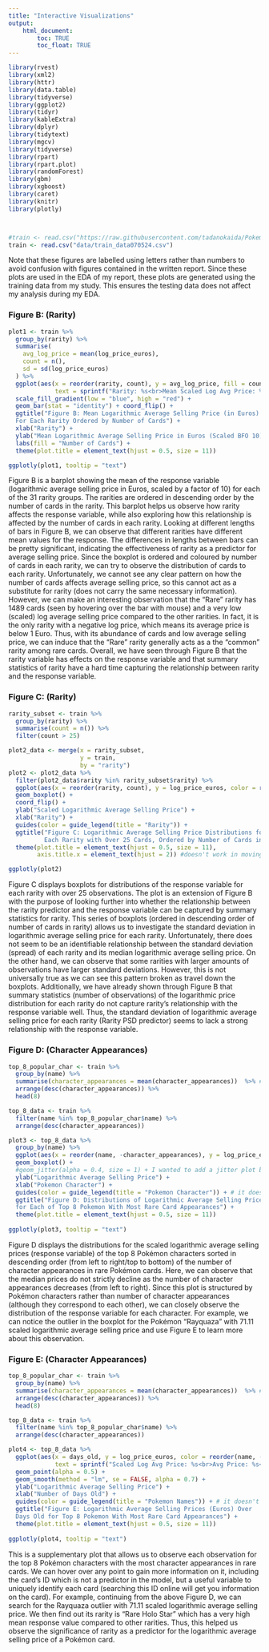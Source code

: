 ```yaml
---
title: "Interactive Visualizations"
output: 
    html_document:
        toc: TRUE
        toc_float: TRUE
---
```

```r
library(rvest)
library(xml2)
library(httr)
library(data.table)
library(tidyverse)
library(ggplot2)
library(tidyr)
library(kableExtra)
library(dplyr)
library(tidytext)
library(mgcv)
library(tidyverse)
library(rpart)
library(rpart.plot)
library(randomForest)
library(gbm)
library(xgboost)
library(caret)
library(knitr)
library(plotly)



#train <- read.csv("https://raw.githubusercontent.com/tadanokaida/Pokemon_Card_Price_Regression/main/data/train")
train <- read.csv("data/train_data070524.csv")
```

Note that these figures are labelled using letters rather than numbers to avoid confusion with figures contained in the written report. Since these plots are used in the EDA of my report, these plots are generated using the training data from my study. This ensures the testing data does not affect my analysis during my EDA.

### Figure B: (Rarity)

```r
plot1 <- train %>%
  group_by(rarity) %>%
  summarise(
    avg_log_price = mean(log_price_euros),
    count = n(),
    sd = sd(log_price_euros)
  ) %>%
  ggplot(aes(x = reorder(rarity, count), y = avg_log_price, fill = count,
             text = sprintf("Rarity: %s<br>Mean Scaled Log Avg Price: %s<br>Number of Cards: %s<br>Standard Deviation in Price: %s", rarity, round(avg_log_price,2), count, round(sd,2)))) +
  scale_fill_gradient(low = "blue", high = "red") +
  geom_bar(stat = "identity") + coord_flip() + 
  ggtitle("Figure B: Mean Logarithmic Average Selling Price (in Euros) 
  For Each Rarity Ordered by Number of Cards") +
  xlab("Rarity") + 
  ylab("Mean Logarithmic Average Selling Price in Euros (Scaled BFO 10)") + 
  labs(fill = "Number of Cards") +
  theme(plot.title = element_text(hjust = 0.5, size = 11))

ggplotly(plot1, tooltip = "text")
```

Figure B is a barplot showing the mean of the response variable (logarithmic average selling price in Euros, scaled by a factor of 10) for each of the 31 rarity groups. The rarities are ordered in descending order by the number of cards in the rarity. This barplot helps us observe how rarity affects the response variable, while also exploring how this relationship is affected by the number of cards in each rarity. Looking at different lengths of bars in Figure B, we can observe that different rarities have different mean values for the response. The differences in lengths between bars can be pretty significant, indicating the effectiveness of rarity as a predictor for average selling price. Since the boxplot is ordered and coloured by number of cards in each rarity, we can try to observe the distribution of cards to each rarity. Unfortunately, we cannot see any clear pattern on how the number of cards affects average selling price, so this cannot act as a substitute for rarity (does not carry the same necessary information). However, we can make an interesting observation that the "Rare" rarity has 1489 cards (seen by hovering over the bar with mouse) and a very low (scaled) log average selling price compared to the other rarities. In fact, it is the only rarity with a negative log price, which means its average price is below $1$ Euro. Thus, with its abundance of cards and low average selling price, we can induce that the "Rare" rarity generally acts as a the "common" rarity among rare cards. Overall, we have seen through Figure B that the rarity variable has effects on the response variable and that summary statistics of rarity have a hard time capturing the relationship between rarity and the response variable.

### Figure C: (Rarity)

```r
rarity_subset <- train %>%
  group_by(rarity) %>%
  summarise(count = n()) %>%
  filter(count > 25)

plot2_data <- merge(x = rarity_subset,
                    y = train,
                    by = "rarity")
plot2 <- plot2_data %>%
  filter(plot2_data$rarity %in% rarity_subset$rarity) %>%
  ggplot(aes(x = reorder(rarity, count), y = log_price_euros, color = reorder(rarity, -count))) + 
  geom_boxplot() + 
  coord_flip() + 
  ylab("Scaled Logarithmic Average Selling Price") + 
  xlab("Rarity") + 
  guides(color = guide_legend(title = "Rarity")) + 
  ggtitle("Figure C: Logarithmic Average Selling Price Distributions for
          Each Rarity with Over 25 Cards, Ordered by Number of Cards in Rarity") +
  theme(plot.title = element_text(hjust = 0.5, size = 11),
        axis.title.x = element_text(hjust = 2)) #doesn't work in moving the axis label for rarity

ggplotly(plot2)
```

Figure C displays boxplots for distributions of the response variable for each rarity with over $25$ observations. The plot is an extension of Figure B with the purpose of looking further into whether the relationship between the rarity predictor and the response variable can be captured by summary statistics for rarity. This series of boxplots (ordered in descending order of number of cards in rarity) allows us to investigate the standard deviation in logarithmic average selling price for each rarity. Unfortunately, there does not seem to be an identifiable relationship between the standard deviation (spread) of each rarity and its median logarithmic average selling price. On the other hand, we can observe that some rarities with larger amounts of observations have larger standard deviations. However, this is not universally true as we can see this pattern broken as travel down the boxplots. Additionally, we have already shown through Figure B that summary statistics (number of observations) of the logarithmic price distribution for each rarity do not capture rarity's relationship with the response variable well. Thus, the standard deviation of logarithmic average selling price for each rarity (Rarity PSD predictor) seems to lack a strong relationship with the response variable.

### Figure D: (Character Appearances)

```r
top_8_popular_char <- train %>%
  group_by(name) %>%
  summarise(character_appearances = mean(character_appearances))  %>% # constant for each pokemon
  arrange(desc(character_appearances)) %>%
  head(8)

top_8_data <- train %>%
  filter(name %in% top_8_popular_char$name) %>%
  arrange(desc(character_appearances))

plot3 <- top_8_data %>%
  group_by(name) %>%
  ggplot(aes(x = reorder(name, -character_appearances), y = log_price_euros, color = reorder(name, -character_appearances))) + 
  geom_boxplot() +
  #geom_jitter(alpha = 0.4, size = 1) + I wanted to add a jitter plot but it blocks the mouse hover information on quantiles...
  ylab("Logarithmic Average Selling Price") + 
  xlab("Pokemon Character") +
  guides(color = guide_legend(title = "Pokemon Character")) + # it doesn't allow me to use an "é" in the legend title...
  ggtitle("Figure D: Distributions of Logarithmic Average Selling Prices (in Euros)
  for Each of Top 8 Pokemon With Most Rare Card Appearances") +
  theme(plot.title = element_text(hjust = 0.5, size = 11))
  
ggplotly(plot3, tooltip = "text")
```


Figure D displays the distributions for the scaled logarithmic average selling prices (response variable) of the top 8 Pokémon characters sorted in descending order (from left to right/top to bottom) of the number of character appearances in rare Pokémon cards. Here, we can observe that the median prices do not strictly decline as the number of character appearances decreases (from left to right). Since this plot is structured by Pokémon characters rather than number of character appearances (although they correspond to each other), we can closely observe the distribution of the response variable for each character. For example, we can notice the outlier in the boxplot for the Pokémon "Rayquaza" with $71.11$ scaled logarithmic average selling price and use Figure E to learn more about this observation.

### Figure E: (Character Appearances)

```r
top_8_popular_char <- train %>%
  group_by(name) %>%
  summarise(character_appearances = mean(character_appearances))  %>% # constant for each pokemon
  arrange(desc(character_appearances)) %>%
  head(8)

top_8_data <- train %>%
  filter(name %in% top_8_popular_char$name) %>%
  arrange(desc(character_appearances))

plot4 <- top_8_data %>%
  ggplot(aes(x = days_old, y = log_price_euros, color = reorder(name, -character_appearances), 
             text = sprintf("Scaled Log Avg Price: %s<br>Avg Price: %s<br>Days Old: %s<br>Character Appearances: %s<br>Rarity: %s<br>Card ID: %s", round(log_price_euros,2), round(price_euros,2), days_old, character_appearances, rarity, card_id), group = name)) + 
  geom_point(alpha = 0.5) + 
  geom_smooth(method = "lm", se = FALSE, alpha = 0.7) + 
  ylab("Logarithmic Average Selling Price") + 
  xlab("Number of Days Old") +
  guides(color = guide_legend(title = "Pokemon Names")) + # it doesn't allow me to use an "é" in the legend title...
  ggtitle("Figure E: Logarithmic Average Selling Prices (Euros) Over
  Days Old for Top 8 Pokemon With Most Rare Card Appearances") +
  theme(plot.title = element_text(hjust = 0.5, size = 11))
  
ggplotly(plot4, tooltip = "text")
```

This is a supplementary plot that allows us to observe each observation for the top 8 Pokémon characters with the most character appearances in rare cards. We can hover over any point to gain more information on it, including the card's ID which is not a predictor in the model, but a useful variable to uniquely identify each card (searching this ID online will get you information on the card). For example, continuing from the above Figure D, we can search for the Rayquaza outlier with $71.11$ scaled logarithmic average selling price. We then find out its rarity is "Rare Holo Star" which has a very high mean response value compared to other rarities. Thus, this helped us observe the significance of rarity as a predictor for the logarithmic average selling price of a Pokémon card.
